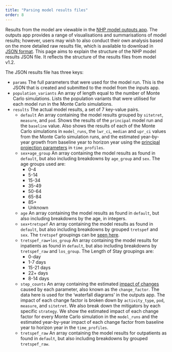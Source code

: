 ```yaml
---
title: "Parsing model results files"
order: 8
---
```


Results from the model are viewable in the [NHP model outputs app](https://connect.strategyunitwm.nhs.uk/nhp/outputs/).
The outputs app provides a range of visualisations and summarisations of model results; however, users may wish to also conduct their own analysis based on the more detailed raw results file, which is available to download in [JSON format](https://en.wikipedia.org/wiki/JSON).
This page aims to explain the structure of the NHP model results JSON file. It reflects the structure of the results files from model v1.2.

The JSON results file has three keys:

- `params`  The full parameters that were used for the model run. This is the JSON that is created and submitted to the model from the inputs app.
- `population_variants`  An array of length equal to the number of Monte Carlo simulations. Lists the population variants that were utilised for each model run in the Monte Carlo simulations.
- `results`  The actual model results, a set of 7 key-value pairs.
    - `default`  An array containing the model results grouped by `sitetret`, `measure`, and `pod`. Shows the results of the `principal` model run and the `baseline` value. Also shows the results of each of the Monte Carlo simulations in `model_runs`, the `lwr_ci`, `median` and `upr_ci` values from the Monte Carlo simulation runs, and the estimated year-by-year growth from baseline year to horizon year using the [principal projection parameters](https://connect.strategyunitwm.nhs.uk/nhp/project_information/user_guide/glossary.html#principal-projection) in `time_profiles`.
    - `sex+age_group`  An array containing the model results as found in `default`, but also including breakdowns by `age_group` and `sex`. The age groups used are:
        - 0-4
        - 5-14
        - 15-34
        - 35-49
        - 50-64
        - 65-84
        - 85+
        - Unknown
    - `age` An array containing the model results as found in `default`, but also including breakdowns by the age, in integers.
    - `sex+tretspef`  An array containing the model results as found in `default`, but also including breakdowns by grouped `tretspef` and `sex`. The `tretspef` groupings can be [seen here](https://connect.strategyunitwm.nhs.uk/nhp/project_information/data_extraction/inpatients.html#tretspef).
    - `tretspef_raw+los_group`  An array containing the model results for inpatients as found in `default`, but also including breakdowns by `tretspef_raw` and `los_group`. The Length of Stay groupings are:
        - 0-day
        - 1-7 days
        - 15-21 days
        - 22+ days
        - 8-14 days
    - `step_counts`  An array containing the estimated [impact of changes](https://connect.strategyunitwm.nhs.uk/nhp/project_information/user_guide/glossary.html#impact-of-changes) caused by each parameter, also known as the `change_factor`. The data here is used for the 'waterfall diagrams' in the outputs app. The impact of each change factor is broken down by `activity_type`, `pod`, `measure`, and `sitetret`. We also break down the mitigators by each specific `strategy`. We show the estimated impact of each change factor for every Monte Carlo simulation in the `model_runs` and the estimated year-by-year impact of each change factor from baseline year to horizon year in the `time_profiles`.
    - `tretspef_raw`  An array containing the model results for outpatients as found in `default`, but also including breakdowns by grouped `tretspef_raw`.
